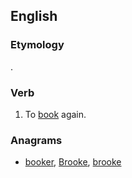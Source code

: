 ==English==

===Etymology===
{{prefix|re|book}}.

===Verb===
{{en-verb}}

# To [[book]] again.

===Anagrams===
* [[booker#English|booker]], [[Brooke#English|Brooke]], [[brooke#English|brooke]]